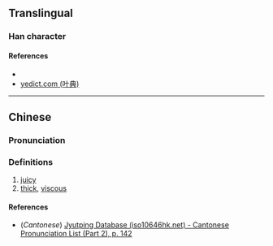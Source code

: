 {{character info/new}}
==Translingual==

===Han character===
{{Han char|rn=85|rad=水|as=10|sn=13|four=31121|canj=EMRR|ids=⿰氵哥}}

====References====
* {{Han ref|kx=0643.040|dkj=18033|dj=1050.110|hdz=31696.020|uh=6ED2|ud=28370|bh=DE4F|bd=56911}}
* [http://yedict.com/htm/6E/6ED2.htm yedict.com (叶典)]

----

==Chinese==
{{zh-forms}}

===Pronunciation===
{{zh-pron
|m=gē
|c=go1
|mc=y
|oc=y
|ma=
|cat=a
}}

===Definitions===
{{zh-hanzi}}

# [[juicy]]
# [[thick]], [[viscous]]

====References====
* (''Cantonese'') [http://www.iso10646hk.net/jp/document/download.jsp Jyutping Database (iso10646hk.net) - Cantonese Pronunciation List (Part 2), p. 142]